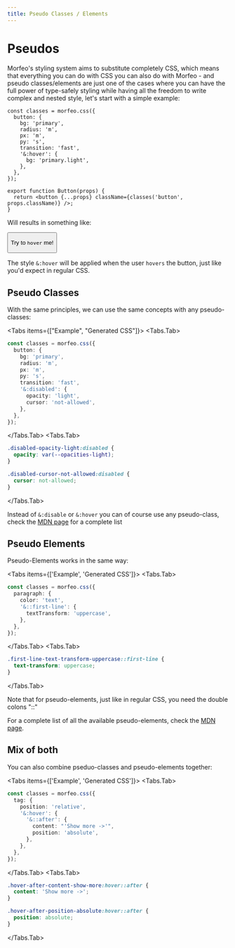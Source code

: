 ```yaml
---
title: Pseudo Classes / Elements
---
```



# Pseudos

Morfeo's styling system aims to substitute completely CSS, which means that everything you can do with CSS you can also do with Morfeo - and pseudo classes/elements are just one of the cases where you can have the full power of type-safely styling while having all the freedom to write complex and nested style, let's start with a simple example:

```tsx showLineNumbers {8}
const classes = morfeo.css({
  button: {
    bg: 'primary',
    radius: 'm',
    px: 'm',
    py: 's',
    transition: 'fast',
    '&:hover': {
      bg: 'primary.light',
    },
  },
});

export function Button(props) {
  return <button {...props} className={classes('button', props.className)} />;
}
```

Will results in something like:

<div style={morfeo.parsers.resolve({ display: 'flex', py: 's',  w: '100' })}>
<Button>

Try to `hover` me!

</Button>
</div>

<Callout type="info">

The style `&:hover` will be applied when the user `hovers` the button, just like you'd expect in regular CSS.

</Callout>

## Pseudo Classes

With the same principles, we can use the same concepts with any pseudo-classes:

<Tabs items={["Example", "Generated CSS"]}>
<Tabs.Tab>

```typescript showLineNumbers {8}
const classes = morfeo.css({
  button: {
    bg: 'primary',
    radius: 'm',
    px: 'm',
    py: 's',
    transition: 'fast',
    '&:disabled': {
      opacity: 'light',
      cursor: 'not-allowed',
    },
  },
});
```

</Tabs.Tab>
<Tabs.Tab>

```css showLineNumbers {1, 5}
.disabled-opacity-light:disabled {
  opacity: var(--opacities-light);
}

.disabled-cursor-not-allowed:disabled {
  cursor: not-allowed;
}
```

</Tabs.Tab>
</Tabs>

Instead of `&:disable` or `&:hover` you can of course use any pseudo-class, check the [MDN page](https://developer.mozilla.org/en-US/docs/Web/CSS/Pseudo-classes) for a complete list

## Pseudo Elements

Pseudo-Elements works in the same way:

<Tabs items={['Example', 'Generated CSS']}>
<Tabs.Tab>

```typescript showLineNumbers {4}
const classes = morfeo.css({
  paragraph: {
    color: 'text',
    '&::first-line': {
      textTransform: 'uppercase',
    },
  },
});
```

</Tabs.Tab>
<Tabs.Tab>

```css showLineNumbers {1}
.first-line-text-transform-uppercase::first-line {
  text-transform: uppercase;
}
```

</Tabs.Tab>
</Tabs>

<Callout type="info">

Note that for pseudo-elements, just like in regular CSS, you need the double colons "::"

</Callout>

For a complete list of all the available pseudo-elements, check the [MDN page](https://developer.mozilla.org/en-US/docs/Web/CSS/Pseudo-elements).

## Mix of both

You can also combine pseduo-classes and pseudo-elements together:

<Tabs items={['Example', 'Generated CSS']}>
<Tabs.Tab>

```typescript showLineNumbers {4-5}
const classes = morfeo.css({
  tag: {
    position: 'relative',
    '&:hover': {
      '&::after': {
        content: "'Show more ->'",
        position: 'absolute',
      },
    },
  },
});
```

</Tabs.Tab>
<Tabs.Tab>

```css showLineNumbers {1, 5}
.hover-after-content-show-more:hover::after {
  content: 'Show more ->';
}

.hover-after-position-absolute:hover::after {
  position: absolute;
}
```

</Tabs.Tab>
</Tabs>
